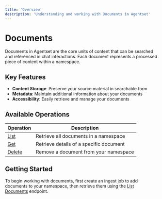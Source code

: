 ```yaml
---
title: 'Overview'
description: 'Understanding and working with Documents in Agentset'
---
```


# Documents

Documents in Agentset are the core units of content that can be searched and referenced in chat interactions. Each document represents a processed piece of content within a namespace.

## Key Features

- **Content Storage**: Preserve your source material in searchable form
- **Metadata**: Maintain additional information about your documents
- **Accessibility**: Easily retrieve and manage your documents

## Available Operations

| Operation | Description |
|-----------|-------------|
| [List](/api-reference/documents/list) | Retrieve all documents in a namespace |
| [Get](/api-reference/documents/get) | Retrieve details of a specific document |
| [Delete](/api-reference/documents/delete) | Remove a document from your namespace |

## Getting Started

To begin working with documents, first create an ingest job to add documents to your namespace, then retrieve them using the [List Documents](/api-reference/documents/list) endpoint.